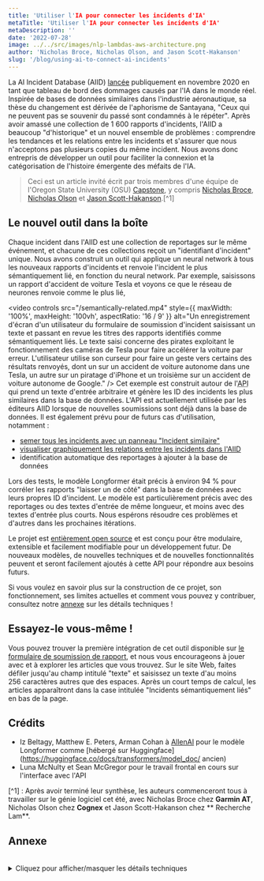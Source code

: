 ```yaml
---
title: 'Utiliser l'IA pour connecter les incidents d'IA'
metaTitle: 'Utiliser l'IA pour connecter les incidents d'IA'
metaDescription: ''
date: '2022-07-28'
image: ../../src/images/nlp-lambdas-aws-architecture.png
author: 'Nicholas Broce, Nicholas Olson, and Jason Scott-Hakanson'
slug: '/blog/using-ai-to-connect-ai-incidents'
---
```



La AI Incident Database (AIID) [lancée](https://partnershiponai.org/aiincidentdatabase) publiquement en novembre 2020 en tant que tableau de bord des dommages causés par l'IA dans le monde réel. Inspirée de bases de données similaires dans l'industrie aéronautique, sa thèse du changement est dérivée de l'aphorisme de Santayana, "Ceux qui ne peuvent pas se souvenir du passé sont condamnés à le répéter". Après avoir amassé une collection de 1 600 rapports d'incidents, l'AIID a beaucoup "d'historique" et un nouvel ensemble de problèmes : comprendre les tendances et les relations entre les incidents et s'assurer que nous n'acceptons pas plusieurs copies du même incident. Nous avons donc entrepris de développer un outil pour faciliter la connexion et la catégorisation de l'histoire émergente des méfaits de l'IA.

> Ceci est un article invité écrit par trois membres d'une équipe de l'Oregon State University (OSU) [Capstone](https://eecs.oregonstate.edu/industry-relations/capstone-and-senior-design-projects), y compris [ Nicholas Broce](https://www.linkedin.com/in/nicholasbroce/), [Nicholas Olson](https://www.linkedin.com/in/olson-nick) et [Jason Scott-Hakanson]( https://www.linkedin.com/in/jason-scott-hakanson-953556221).[^1]

## Le nouvel outil dans la boîte

Chaque incident dans l'AIID est une collection de reportages sur le même événement, et chacune de ces collections reçoit un "identifiant d'incident" unique. Nous avons construit un outil qui applique un neural network à tous les nouveaux rapports d'incidents et renvoie l'incident le plus sémantiquement lié, en fonction du neural network. Par exemple, saisissons un rapport d'accident de voiture Tesla et voyons ce que le réseau de neurones renvoie comme le plus lié,

<video 
  controls
  src="/semantically-related.mp4" 
  style={{ maxWidth: '100%', maxHeight: '100vh', aspectRatio: '16 / 9' }} 
  alt="Un enregistrement d'écran d'un utilisateur du formulaire de soumission d'incident saisissant un texte et passant en revue les titres des rapports identifiés comme sémantiquement liés. Le texte saisi concerne des pirates exploitant le fonctionnement des caméras de Tesla pour faire accélérer la voiture par erreur. L'utilisateur utilise son curseur pour faire un geste vers certains des résultats renvoyés, dont un sur un accident de voiture autonome dans une Tesla, un autre sur un piratage d'iPhone et un troisième sur un accident de voiture autonome de Google."
/>
Cet exemple est construit autour de l'<abbr title="Application Programming Interface">API</abbr> qui prend un texte d'entrée arbitraire et génère les ID des incidents les plus similaires dans la base de données. L'API est actuellement utilisée par les éditeurs AIID lorsque de nouvelles soumissions sont déjà dans la base de données. Il est également prévu pour de futurs cas d'utilisation, notamment :

- [semer tous les incidents avec un panneau "Incident similaire"](https://github.com/responsible-ai-collaborative/aiid/pull/761)
- [visualiser graphiquement les relations entre les incidents dans l'AIID](https://github.com/responsible-ai-collaborative/aiid/pull/779)
- identification automatique des reportages à ajouter à la base de données

Lors des tests, le modèle Longformer était précis à environ 94 % pour corréler les rapports "laisser un de côté" dans la base de données avec leurs propres ID d'incident. Le modèle est particulièrement précis avec des reportages ou des textes d'entrée de même longueur, et moins avec des textes d'entrée plus courts. Nous espérons résoudre ces problèmes et d'autres dans les prochaines itérations.

Le projet est [entièrement open source](https://github.com/responsible-ai-collaborative/nlp-lambdas) et est conçu pour être modulaire, extensible et facilement modifiable pour un développement futur. De nouveaux modèles, de nouvelles techniques et de nouvelles fonctionnalités peuvent et seront facilement ajoutés à cette API pour répondre aux besoins futurs.

Si vous voulez en savoir plus sur la construction de ce projet, son fonctionnement, ses limites actuelles et comment vous pouvez y contribuer, consultez notre [annexe](#annexe) sur les détails techniques !

## Essayez-le vous-même !

Vous pouvez trouver la première intégration de cet outil disponible sur [le formulaire de soumission de rapport](/apps/submit), et nous vous encourageons à jouer avec et à explorer les articles que vous trouvez. Sur le site Web, faites défiler jusqu'au champ intitulé "texte" et saisissez un texte d'au moins 256 caractères autres que des espaces. Après un court temps de calcul, les articles apparaîtront dans la case intitulée "Incidents sémantiquement liés" en bas de la page.

## Crédits

* Iz Beltagy, Matthew E. Peters, Arman Cohan à [AllenAI](https://allenai.org/) pour le modèle Longformer comme [hébergé sur Huggingface](https://huggingface.co/docs/transformers/model_doc/ ancien)
* Luna McNulty et Sean McGregor pour le travail frontal en cours sur l'interface avec l'API

[^1] : Après avoir terminé leur synthèse, les auteurs commenceront tous à travailler sur le génie logiciel cet été, avec Nicholas Broce chez **Garmin AT**, Nicholas Olson chez **Cognex** et Jason Scott-Hakanson chez ** Recherche Lam**.

## Annexe

<br/>
<Card>
<Card.Body>
<details><summary>Cliquez pour afficher/masquer les détails techniques</summary>
<br/>

### Solution AWS

Pour prendre en charge une corrélation de similarité évolutive, asynchrone et rapide, cette implémentation utilise une pile complète d'outils AWS, tous créés et déployés à l'aide d'AWS CDK v2. Le côté AWS de la solution se compose principalement d'une collection d'AWS Lambdas et d'une API HTTP AWS API Gateway RESTful. Ce système et cette chaîne de construction ont été conçus pour être hautement modulaires et extensibles, afin que de nouvelles fonctions Lambda ou fonctionnalités API puissent être ajoutées à tout moment. De plus, le modèle Longformer peut être facilement remplacé par un autre modèle pré-formé ou affiné, de sorte que le développement futur puisse aller dans la direction qui soutient le mieux la croissance de la base de données.

![Un diagramme d'architecture montrant les connexions suivantes : 1. AWS Lambda → 2. Modèle LongFormer pré-entraîné (.bin), 1. AWS Lambda → 3. AIID DB State (CLS Means), 4. Amazon ECR → 1. AWS Lambda, 1. AWS Lambda ↔ 5. Amazon EFS, 6. Amazon API Gateway (Public) ↔ 1. AWS Lambda, 6. Amazon API Gateway (Public) → Utilisateurs, 6. Amazon API Gateway (Public) → Applications AIID. Les éléments 1 à 3 se trouvent dans une boîte intitulée « Lambda Docker Container ». Les éléments 1 à 5 se trouvent dans une boîte intitulée VPC 10.0.0/16. Sur le bord de cette boîte se trouve une icône montrant un cadre de porte étiqueté "Passerelle Internet". Dans cette boîte se trouve une autre marquée par une icône de cadenas intitulée "Sous-réseau public". Les éléments 1 à 6 se trouvent dans une boîte intitulée « Cloud AWS ».](/images/nlp-lambdas-aws-architecture.png)

Ces fonctions Lambda modulaires remplissent des tranches ou des morceaux entiers des différents calculs qui composent le processus de conversion du texte en incident similaire. Actuellement, le système héberge quelques fonctions Lambda, chacune avec un point de terminaison dédié sur l'API :

- `/text-to-db-similar` – qui utilise une instance Longformer pour traiter le texte du rapport d'entrée et génére une liste des ID d'incident les plus similaires

- `/embed-to-db-similar` – qui prend une intégration Longformer prétraitée pour un texte de rapport et génére une liste des ID d'incident les plus similaires

<img alt="Le logo Docker" src="/images/docker.png" width="150" style={{float: 'right'}}/>

Ces Lambdas sont puissantes car un nombre arbitraire d'instances peuvent être lancées et exécutées à tout moment avec une latence incroyablement faible, car elles sont construites en tant qu'images [Docker](https://www.docker.com/) autonomes avec toutes exigences pré-emballées et aucun accès requis à Internet.

### Solution PNL

Cette solution utilise le modèle préformé de transformateur de long document (Longformer) d'AllenAI pour traiter les entrées de requête, ainsi que pour maintenir une représentation basée sur l'état de chaque incident dans l'AIID. Longformer est spécialement conçu pour prendre en charge de longues séquences d'entrée, ce qui le rend idéal pour nos besoins.

<img src="/images/ai2.png" alt="Le logo AllenAI" width="200" style={{float: 'left'}}/>

Lorsqu'une requête est adressée à `/text-to-db-similar`, l'API Lambda utilise une instance Longformer locale pour tokeniser le texte d'entrée et le traiter dans un ensemble de vecteurs de grande dimension. La longueur de cet ensemble est égale au nombre de tokens dans l'entrée. Le premier token de chaque incorporation est un token de classification spéciale (CLS) et, lorsqu'il est traité, il conserve certaines informations latentes sur la nature de l'incorporation. Cette représentation latente est comparée à l'aide de la similarité cosinus avec des incorporations qui sont prétraitées pour chaque incident actuellement dans la base de données, et les incidents avec la similarité la plus élevée sont renvoyés comme candidats probables.

Les intégrations auxquelles l'entrée de la requête est comparée sont générées de manière asynchrone en récupérant les rapports nouvellement ajoutés à partir de l'AIID, en les traitant à l'aide de Longformer et en effectuant une moyenne pondérée entre l'ancien état de l'incident associé au rapport et la nouvelle intégration. Ainsi, la représentation latente d'un incident est la moyenne des représentations de chacun de ses rapports associés. Idéalement, cette approche se traduit par une plus grande précision au fil du temps à mesure que davantage de données sont ajoutées et reste évolutive, car l'état peut être mis à jour à tout moment en utilisant peu de ressources.

### Limites actuelles
L'état de lancement de ce nouveau système présente quelques limitations notables qu'il est important de noter :

- Le système ne contient actuellement qu'une poignée de Lambda, mais a été conçu pour être hautement modulaire, de sorte que de nouveaux ajouts sont à l'horizon imminent pour ce projet.

- Nous avons remarqué un biais potentiel dans le système où les ID d'incident qui ont moins de rapports existants peuvent être moins susceptibles d'atteindre des scores de similarité élevés. Cela nécessite plus de recherche et ne s'appliquerait probablement qu'à notre démonstration actuelle de la similitude de certains textes d'entrée avec chacun des **ID** d'incident, par opposition aux **rapports** d'incidents individuels.

- Longformer a une limite à la longueur du texte d'entrée qu'il peut traiter, et plus cette limite est étendue, plus l'initialisation/corrélation est lente et plus le modèle demande de ressources. Pour ces raisons, le système ne traite actuellement que les 2 000 premiers tokens (environ 2 000 mots) de chaque texte d'entrée fourni. C'est plus que suffisant pour presque tous les textes de la base de données, mais peut facilement être modifié pour des Lambdas individuels à l'avenir.

- Le traitement Longformer du texte du rapport fonctionne sur la comparaison de la compréhension holistique du texte par le modèle, ce qui entraîne l'apparition de quelques bizarreries lors de l'utilisation. Il convient de noter en particulier que le modèle a tendance à conceptualiser différemment les courts segments de texte et les articles plus longs, ce qui conduit à l'exemple actuel d'intégration du système donnant des résultats non intuitifs pour des entrées très courtes de quelques phrases. Actuellement, ce système n'essaie pas de remplacer le système de recherche Algolia utilisé par l'application Discover

### Voulez-vous aider?

Si vous souhaitez aider cet outil à grandir et à s'améliorer ou si vous souhaitez bricoler les systèmes que nous avons mis en place, vous pouvez trouver tout le code [dans le référentiel GitHub](https://github.com/responsible-ai-collaborative /nlp-lambdas).

</details>
</Card.Body>
</Card>
<br/>
